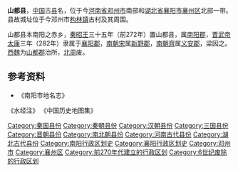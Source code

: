 {{coord|32.445269|N|112.159595|E|region:CN_type:city|display=title}}
'''山都县'''，[[中国|中国]]古[[县|县]]名，位于今[[河南省|河南省]][[邓州市|邓州市]]南部和[[湖北省|湖北省]][[襄阳市|襄阳市]][[襄州区|襄州区]]北部一带。县故城址位于今邓州市[[构林镇|构林镇]]古村及其周围。

山都县本南阳之赤乡，[[秦昭王|秦昭王]]三十五年（前272年）置山都县，属[[南阳郡|南阳郡]]，[[晋武帝|晋武帝]][[太康_(西晋)|太康]]三年（282年）隶属于[[襄阳郡|襄阳郡]]，[[南朝宋|南朝宋]]属[[新野郡|新野郡]]，[[南朝齊|南朝齊]]属[[义安郡|义安郡]]，梁因之。[[西魏|西魏]]为[[山都郡|山都郡]]治所，[[北周|北周]]废。

==参考资料==
*《南阳市地名志》
《水经注》
《中国历史地图集》
{{已废的南阳市古代行政区划}}
[[Category:秦国县份|Category:秦国县份]]
[[Category:秦朝县份|Category:秦朝县份]]
[[Category:汉朝县份|Category:汉朝县份]]
[[Category:三国县份|Category:三国县份]]
[[Category:晋朝县份|Category:晋朝县份]]
[[Category:南北朝县份|Category:南北朝县份]]
[[Category:河南古代县份|Category:河南古代县份]]
[[Category:湖北古代县份|Category:湖北古代县份]]
[[Category:南阳行政区划史|Category:南阳行政区划史]]
[[Category:襄阳行政区划史|Category:襄阳行政区划史]]
[[Category:邓州市|Category:邓州市]]
[[Category:襄州区|Category:襄州区]]
[[Category:前270年代建立的行政区划|Category:前270年代建立的行政区划]]
[[Category:6世纪废除的行政区划|Category:6世纪废除的行政区划]]